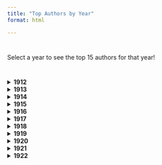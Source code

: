 ```yaml
---
title: "Top Authors by Year"
format: html

---
```


<div style="margin-top: 40px;"></div>

Select a year to see the top 15 authors for that year!

<div style="margin-top: 40px;"></div>

<details>
<summary><strong>1912</strong></summary>

```python

#| echo: false
import pandas as pd
import matplotlib.pyplot as plt

df = pd.read_csv("df_1912.csv")
df['author_name'] = df['author_name'].astype(str).str.strip()
df['author_name'] = df['author_name'].replace(['', 'nan', 'NA', '<NA>'], pd.NA)
df_clean = df.dropna(subset=['author_name'])

top_authors = df_clean['author_name'].value_counts().head(15)

plt.figure(figsize=(8, 6))
top_authors.plot(kind='bar')
plt.title("Top 15 Authors in 1912")
plt.xlabel("Author")
plt.ylabel("Number of Publications")
plt.xticks(rotation=45, ha='right')
plt.tight_layout()
plt.show()
```
</details> 


<details>
<summary><strong>1913</strong></summary>

```python

#| echo: false
import pandas as pd
import matplotlib.pyplot as plt

df = pd.read_csv("df_1913.csv")
df['author_name'] = df['author_name'].astype(str).str.strip()
df['author_name'] = df['author_name'].replace(['', 'nan', 'NA', '<NA>'], pd.NA)
df_clean = df.dropna(subset=['author_name'])

top_authors = df_clean['author_name'].value_counts().head(15)

plt.figure(figsize=(8, 6))
top_authors.plot(kind='bar')
plt.title("Top 15 Authors in 1913")
plt.xlabel("Author")
plt.ylabel("Number of Publications")
plt.xticks(rotation=45, ha='right')
plt.tight_layout()
plt.show()
```
</details> 


<details>
<summary><strong>1914</strong></summary>

```python

#| echo: false
import pandas as pd
import matplotlib.pyplot as plt

df = pd.read_csv("df_1914.csv")
df['author_name'] = df['author_name'].astype(str).str.strip()
df['author_name'] = df['author_name'].replace(['', 'nan', 'NA', '<NA>'], pd.NA)
df_clean = df.dropna(subset=['author_name'])

top_authors = df_clean['author_name'].value_counts().head(15)

plt.figure(figsize=(8, 6))
top_authors.plot(kind='bar')
plt.title("Top 15 Authors in 1914")
plt.xlabel("Author")
plt.ylabel("Number of Publications")
plt.xticks(rotation=45, ha='right')
plt.tight_layout()
plt.show()
```
</details> 


<details>
<summary><strong>1915</strong></summary>

```python

#| echo: false
import pandas as pd
import matplotlib.pyplot as plt

df = pd.read_csv("df_1915.csv")
df['author_name'] = df['author_name'].astype(str).str.strip()
df['author_name'] = df['author_name'].replace(['', 'nan', 'NA', '<NA>'], pd.NA)
df_clean = df.dropna(subset=['author_name'])

top_authors = df_clean['author_name'].value_counts().head(15)

plt.figure(figsize=(8, 6))
top_authors.plot(kind='bar')
plt.title("Top 15 Authors in 1915")
plt.xlabel("Author")
plt.ylabel("Number of Publications")
plt.xticks(rotation=45, ha='right')
plt.tight_layout()
plt.show()
```
</details> 


<details>
<summary><strong>1916</strong></summary>

```python

#| echo: false
import pandas as pd
import matplotlib.pyplot as plt

df = pd.read_csv("df_1916.csv")
df['author_name'] = df['author_name'].astype(str).str.strip()
df['author_name'] = df['author_name'].replace(['', 'nan', 'NA', '<NA>'], pd.NA)
df_clean = df.dropna(subset=['author_name'])

top_authors = df_clean['author_name'].value_counts().head(15)

plt.figure(figsize=(8, 6))
top_authors.plot(kind='bar')
plt.title("Top 15 Authors in 1916")
plt.xlabel("Author")
plt.ylabel("Number of Publications")
plt.xticks(rotation=45, ha='right')
plt.tight_layout()
plt.show()
```
</details> 


<details>
<summary><strong>1917</strong></summary>

```python

#| echo: false
import pandas as pd
import matplotlib.pyplot as plt

df = pd.read_csv("df_1917.csv")
df['author_name'] = df['author_name'].astype(str).str.strip()
df['author_name'] = df['author_name'].replace(['', 'nan', 'NA', '<NA>'], pd.NA)
df_clean = df.dropna(subset=['author_name'])

top_authors = df_clean['author_name'].value_counts().head(15)

plt.figure(figsize=(8, 6))
top_authors.plot(kind='bar')
plt.title("Top 15 Authors in 1917")
plt.xlabel("Author")
plt.ylabel("Number of Publications")
plt.xticks(rotation=45, ha='right')
plt.tight_layout()
plt.show()
```
</details> 


<details>
<summary><strong>1918</strong></summary>

```python

#| echo: false
import pandas as pd
import matplotlib.pyplot as plt

df = pd.read_csv("df_1918.csv")
df['author_name'] = df['author_name'].astype(str).str.strip()
df['author_name'] = df['author_name'].replace(['', 'nan', 'NA', '<NA>'], pd.NA)
df_clean = df.dropna(subset=['author_name'])

top_authors = df_clean['author_name'].value_counts().head(15)

plt.figure(figsize=(8, 6))
top_authors.plot(kind='bar')
plt.title("Top 15 Authors in 1918")
plt.xlabel("Author")
plt.ylabel("Number of Publications")
plt.xticks(rotation=45, ha='right')
plt.tight_layout()
plt.show()
```
</details> 


<details>
<summary><strong>1919</strong></summary>

```python

#| echo: false
import pandas as pd
import matplotlib.pyplot as plt

df = pd.read_csv("df_1919.csv")
df['author_name'] = df['author_name'].astype(str).str.strip()
df['author_name'] = df['author_name'].replace(['', 'nan', 'NA', '<NA>'], pd.NA)
df_clean = df.dropna(subset=['author_name'])

top_authors = df_clean['author_name'].value_counts().head(15)

plt.figure(figsize=(8, 6))
top_authors.plot(kind='bar')
plt.title("Top 15 Authors in 1919")
plt.xlabel("Author")
plt.ylabel("Number of Publications")
plt.xticks(rotation=45, ha='right')
plt.tight_layout()
plt.show()
```
</details> 


<details>
<summary><strong>1920</strong></summary>

```python

#| echo: false
import pandas as pd
import matplotlib.pyplot as plt

df = pd.read_csv("df_1920.csv")
df['author_name'] = df['author_name'].astype(str).str.strip()
df['author_name'] = df['author_name'].replace(['', 'nan', 'NA', '<NA>'], pd.NA)
df_clean = df.dropna(subset=['author_name'])

top_authors = df_clean['author_name'].value_counts().head(15)

plt.figure(figsize=(8, 6))
top_authors.plot(kind='bar')
plt.title("Top 15 Authors in 1920")
plt.xlabel("Author")
plt.ylabel("Number of Publications")
plt.xticks(rotation=45, ha='right')
plt.tight_layout()
plt.show()
```
</details> 


<details>
<summary><strong>1921</strong></summary>

```python

#| echo: false
import pandas as pd
import matplotlib.pyplot as plt

df = pd.read_csv("df_1921.csv")
df['author_name'] = df['author_name'].astype(str).str.strip()
df['author_name'] = df['author_name'].replace(['', 'nan', 'NA', '<NA>'], pd.NA)
df_clean = df.dropna(subset=['author_name'])

top_authors = df_clean['author_name'].value_counts().head(15)

plt.figure(figsize=(8, 6))
top_authors.plot(kind='bar')
plt.title("Top 15 Authors in 1921")
plt.xlabel("Author")
plt.ylabel("Number of Publications")
plt.xticks(rotation=45, ha='right')
plt.tight_layout()
plt.show()
```
</details> 


<details>
<summary><strong>1922</strong></summary>

```python

#| echo: false
import pandas as pd
import matplotlib.pyplot as plt

df = pd.read_csv("df_1922.csv")
df['author_name'] = df['author_name'].astype(str).str.strip()
df['author_name'] = df['author_name'].replace(['', 'nan', 'NA', '<NA>'], pd.NA)
df_clean = df.dropna(subset=['author_name'])

top_authors = df_clean['author_name'].value_counts().head(15)

plt.figure(figsize=(8, 6))
top_authors.plot(kind='bar')
plt.title("Top 15 Authors in 1922")
plt.xlabel("Author")
plt.ylabel("Number of Publications")
plt.xticks(rotation=45, ha='right')
plt.tight_layout()
plt.show()
```
</details> 